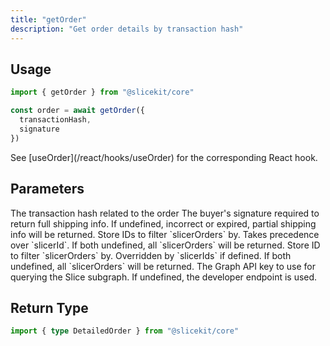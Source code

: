 ```yaml
---
title: "getOrder"
description: "Get order details by transaction hash"
---
```


## Usage

```ts
import { getOrder } from "@slicekit/core"

const order = await getOrder({
  transactionHash,
  signature
})
```

<Note>
  See [useOrder](/react/hooks/useOrder) for the corresponding React hook.
</Note>

## Parameters

<ParamField body="transactionHash" type="`0x${string}`" required>
  The transaction hash related to the order
</ParamField>

<ParamField body="signature" type="`0x${string}` | undefined">
  The buyer's signature required to return full shipping info. If undefined,
  incorrect or expired, partial shipping info will be returned.
</ParamField>

<ParamField body="slicerIds" type="number[] | undefined">
  Store IDs to filter `slicerOrders` by. Takes precedence over `slicerId`. If
  both undefined, all `slicerOrders` will be returned.
</ParamField>

<ParamField body="slicerId" type="number | undefined">
  Store ID to filter `slicerOrders` by. Overridden by `slicerIds` if defined. If
  both undefined, all `slicerOrders` will be returned.
</ParamField>

<ParamField body="thegraphApiKey" type="string | undefined">
  The Graph API key to use for querying the Slice subgraph. If undefined, the
  developer endpoint is used.
</ParamField>

## Return Type

```ts
import { type DetailedOrder } from "@slicekit/core"
```

